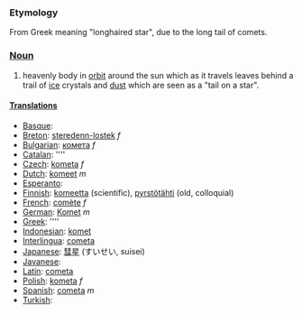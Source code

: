 === Etymology ===
From Greek meaning "longhaired star", due to the long tail of comets.

=== [[Noun]] ===
#heavenly body in [[orbit]] around the sun which as it travels leaves behind a trail of [[ice]] crystals and [[dust]] which are seen as a "tail on a star".

====[[Translation]]s====
*[[Basque]]: [[]]
*[[Breton]]: [[steredenn-lostek]] ''f''
*[[Bulgarian]]: [[комета]] ''f''
*[[Catalan]]: [[]] ''''
*[[Czech]]: [[kometa]] ''f''
*[[Dutch]]: [[komeet]] ''m''
*[[Esperanto]]: [[]]
*[[Finnish]]: [[komeetta]] (scientific), [[pyrstötähti]] (old, colloquial)
*[[French]]: [[comète]] ''f''
*[[German]]: [[Komet]] ''m''
*[[Greek]]: [[]] ''''
*[[Indonesian]]: [[komet]]
*[[Interlingua]]: [[cometa]]
*[[Japanese]]: [[彗星]] (すいせい, suisei)
*[[Javanese]]: [[]]
*[[Latin]]: [[cometa]]
*[[Polish]]: [[kometa]] ''f''
*[[Spanish]]: [[cometa]] ''m''
*[[Turkish]]: [[]]